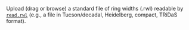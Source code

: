 Upload (drag or browse) a standard file of ring widths (.rwl) readable by [`read.rwl`](https://rdrr.io/cran/dplR/man/read.rwl.html) (e.g., a file in Tucson/decadal, Heidelberg, compact, TRiDaS format).
